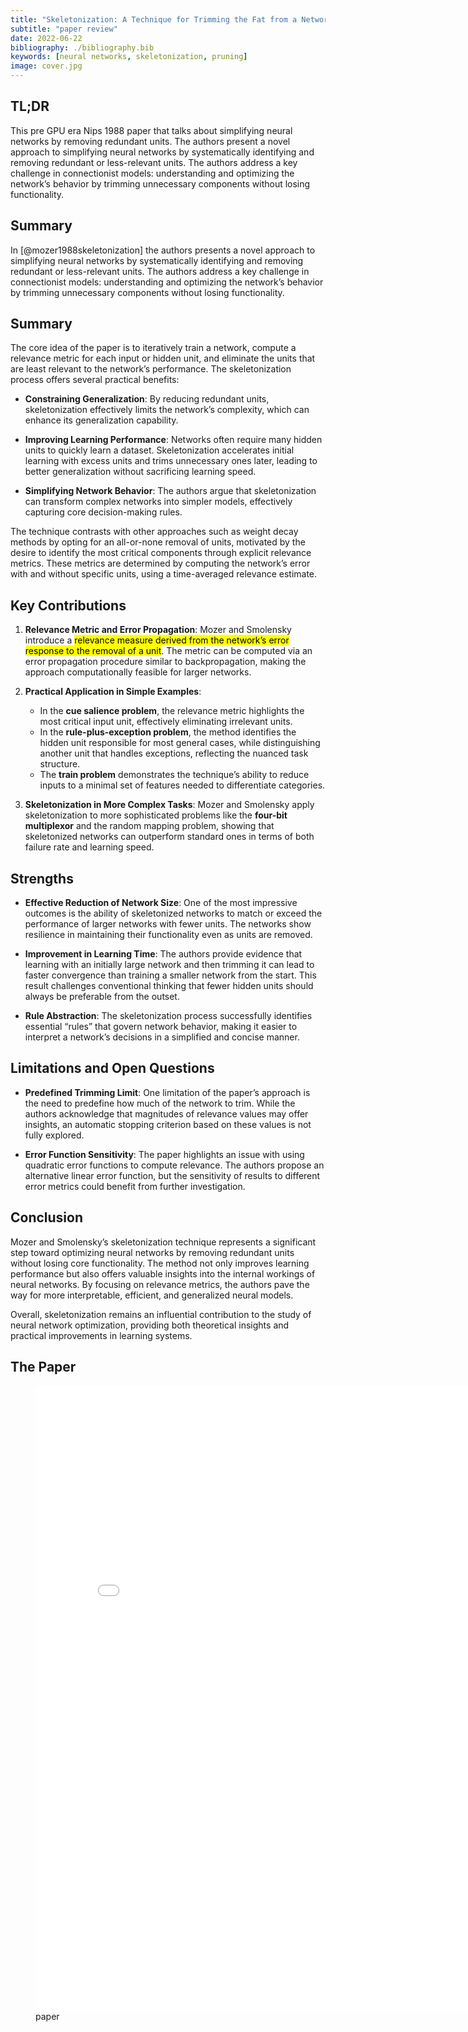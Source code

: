 ```yaml
---
title: "Skeletonization: A Technique for Trimming the Fat from a Network via Relevance Assessment"
subtitle: "paper review"
date: 2022-06-22
bibliography: ./bibliography.bib
keywords: [neural networks, skeletonization, pruning]
image: cover.jpg
---
```


## TL;DR

This pre GPU era Nips 1988 paper that talks about simplifying neural networks by removing redundant units. The authors present a novel approach to simplifying neural networks by systematically identifying and removing redundant or less-relevant units. The authors address a key challenge in connectionist models: understanding and optimizing the network’s behavior by trimming unnecessary components without losing functionality.

## Summary

In [@mozer1988skeletonization] the authors presents a novel approach to simplifying neural networks by systematically identifying and removing redundant or less-relevant units. The authors address a key challenge in connectionist models: understanding and optimizing the network’s behavior by trimming unnecessary components without losing functionality.

## Summary

The core idea of the paper is to iteratively train a network, compute a relevance metric for each input or hidden unit, and eliminate the units that are least relevant to the network’s performance. The skeletonization process offers several practical benefits:

- **Constraining Generalization**: By reducing redundant units, skeletonization effectively limits the network's complexity, which can enhance its generalization capability.

- **Improving Learning Performance**: Networks often require many hidden units to quickly learn a dataset. Skeletonization accelerates initial learning with excess units and trims unnecessary ones later, leading to better generalization without sacrificing learning speed.

- **Simplifying Network Behavior**: The authors argue that skeletonization can transform complex networks into simpler models, effectively capturing core decision-making rules.

The technique contrasts with other approaches such as weight decay methods by opting for an all-or-none removal of units, motivated by the desire to identify the most critical components through explicit relevance metrics. These metrics are determined by computing the network’s error with and without specific units, using a time-averaged relevance estimate.

## Key Contributions

1. **Relevance Metric and Error Propagation**: Mozer and Smolensky introduce a [relevance measure derived from the network's error response to the removal of a unit]{.mark}. The metric can be computed via an error propagation procedure similar to backpropagation, making the approach computationally feasible for larger networks.

2. **Practical Application in Simple Examples**:

   - In the **cue salience problem**, the relevance metric highlights the most critical input unit, effectively eliminating irrelevant units.
   - In the **rule-plus-exception problem**, the method identifies the hidden unit responsible for most general cases, while distinguishing another unit that handles exceptions, reflecting the nuanced task structure.
   - The **train problem** demonstrates the technique’s ability to reduce inputs to a minimal set of features needed to differentiate categories.

3. **Skeletonization in More Complex Tasks**: Mozer and Smolensky apply skeletonization to more sophisticated problems like the **four-bit multiplexor** and the random mapping problem, showing that skeletonized networks can outperform standard ones in terms of both failure rate and learning speed.

## Strengths

- **Effective Reduction of Network Size**: One of the most impressive outcomes is the ability of skeletonized networks to match or exceed the performance of larger networks with fewer units. The networks show resilience in maintaining their functionality even as units are removed.

- **Improvement in Learning Time**: The authors provide evidence that learning with an initially large network and then trimming it can lead to faster convergence than training a smaller network from the start. This result challenges conventional thinking that fewer hidden units should always be preferable from the outset.

- **Rule Abstraction**: The skeletonization process successfully identifies essential "rules" that govern network behavior, making it easier to interpret a network’s decisions in a simplified and concise manner.

## Limitations and Open Questions

- **Predefined Trimming Limit**: One limitation of the paper’s approach is the need to predefine how much of the network to trim. While the authors acknowledge that magnitudes of relevance values may offer insights, an automatic stopping criterion based on these values is not fully explored.

- **Error Function Sensitivity**: The paper highlights an issue with using quadratic error functions to compute relevance. The authors propose an alternative linear error function, but the sensitivity of results to different error metrics could benefit from further investigation.

## Conclusion

Mozer and Smolensky’s skeletonization technique represents a significant step toward optimizing neural networks by removing redundant units without losing core functionality. The method not only improves learning performance but also offers valuable insights into the internal workings of neural networks. By focusing on relevance metrics, the authors pave the way for more interpretable, efficient, and generalized neural models.

Overall, skeletonization remains an influential contribution to the study of neural network optimization, providing both theoretical insights and practical improvements in learning systems.

## The Paper

![paper](./paper.pdf){.col-page width=800px height=1000px}
